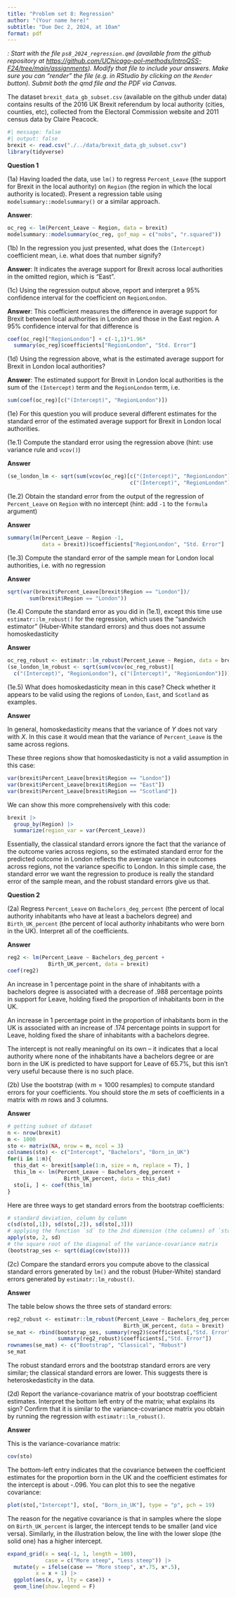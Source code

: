 ```yaml
---
title: "Problem set 8: Regression"
author: "(Your name here)"
subtitle: "Due Dec 2, 2024, at 10am"
format: pdf
---
```


\def\E{{\textrm E}}
\def\V{{\textrm V}}

*\textsc{Note}: Start with the file `ps8_2024_regression.qmd` (available from the github repository at <https://github.com/UChicago-pol-methods/IntroQSS-F24/tree/main/assignments>). Modify that file to include your answers. Make sure you can "render" the file (e.g. in RStudio by clicking on the `Render` button). Submit both the qmd file and the PDF via Canvas.* 


The dataset `brexit_data_gb_subset.csv` (available on the github under data) contains results of the 2016 UK Brexit referendum by local authority (cities, counties, etc), collected from the Electoral Commission website and 2011 census data by Claire Peacock.

```r
#| message: false
#| output: false 
brexit <- read.csv("./../data/brexit_data_gb_subset.csv")
library(tidyverse)
```

**Question 1**

(1a) Having loaded the data, use `lm()` to regress `Percent_Leave` (the support for Brexit in the local authority) on `Region` (the region in which the local authority is located). Present a regression table using `modelsummary::modelsummary()` or a similar approach. 

**Answer**:

```r
oc_reg <- lm(Percent_Leave ~ Region, data = brexit)
modelsummary::modelsummary(oc_reg, gof_map = c("nobs", "r.squared"))
```

\vspace{.25in} 

(1b) In the regression you just presented, what does the `(Intercept)` coefficient mean, i.e. what does that number signify?

**Answer**: It indicates the average support for Brexit across local authorities in the omitted region, which is "East". 

\vspace{.25in} 

(1c) Using the regression output above, report and interpret a 95% confidence interval for the coefficient on `RegionLondon`.

**Answer**: This coefficient measures the difference in average support for Brexit between local authorities in London and those in the East region. A 95% confidence interval for that difference is 

```r
coef(oc_reg)["RegionLondon"] + c(-1,1)*1.96*
  summary(oc_reg)$coefficients["RegionLondon", "Std. Error"]
```

\vspace{.25in} 

(1d) Using the regression above, what is the estimated average support for Brexit in London local authorities? 

**Answer**: The estimated support for Brexit in London local authorities is the sum of the `(Intercept)` term and the `RegionLondon` term, i.e. 

```r
sum(coef(oc_reg)[c("(Intercept)", "RegionLondon")])
```

\vspace{.25in} 

(1e) For this question you will produce several different estimates for the standard error of the estimated average support for Brexit in London local authorities.

\vspace{.25in} 

(1e.1) Compute the standard error using the regression above (hint: use variance rule and `vcov()`)

**Answer**

```r
(se_london_lm <- sqrt(sum(vcov(oc_reg)[c("(Intercept)", "RegionLondon"), 
                                       c("(Intercept)", "RegionLondon")])))
```

\vspace{.25in} 

(1e.2) Obtain the standard error from the output of the regression of `Percent_Leave` on `Region` with no intercept (hint: add `-1` to the `formula` argument)

**Answer**

```r
summary(lm(Percent_Leave ~ Region -1, 
           data = brexit))$coefficients["RegionLondon", "Std. Error"]
```

\vspace{.25in} 

(1e.3) Compute the standard error of the sample mean for London local authorities, i.e. with no regression 

**Answer**

```r
sqrt(var(brexit$Percent_Leave[brexit$Region == "London"])/
       sum(brexit$Region == "London"))
```

\vspace{.25in} 

(1e.4) Compute the standard error as you did in (1e.1), except this time use `estimatr::lm_robust()` for the regression, which uses the "sandwich estimator" (Huber-White standard errors) and thus does not assume homoskedasticity

**Answer**

```r
oc_reg_robust <- estimatr::lm_robust(Percent_Leave ~ Region, data = brexit)
(se_london_lm_robust <- sqrt(sum(vcov(oc_reg_robust)[
  c("(Intercept)", "RegionLondon"), c("(Intercept)", "RegionLondon")])))
```

\vspace{.25in} 

(1e.5) What does homoskedasticity mean in this case? Check whether it appears to be valid using the regions of `London`, `East`, and `Scotland` as examples.

**Answer**

In general, homoskedasticity means that the variance of $Y$ does not vary with $X$. In this case it would mean that the variance of `Percent_Leave` is the same across regions.

These three regions show that homoskedasticity is not a valid assumption in this case:

```r
var(brexit$Percent_Leave[brexit$Region == "London"])
var(brexit$Percent_Leave[brexit$Region == "East"])
var(brexit$Percent_Leave[brexit$Region == "Scotland"])
```

We can show this more comprehensively with this code: 

```r
brexit |> 
  group_by(Region) |> 
  summarize(region_var = var(Percent_Leave))
```

Essentially, the classical standard errors ignore the fact that the variance of the outcome varies across regions, so the estimated standard error for the predicted outcome in London reflects the average variance in outcomes across regions, not the variance specific to London. In this simple case, the standard error we want the regression to produce is really the standard error of the sample mean, and the robust standard errors give us that. 

\vspace{.5in}


**Question 2**

(2a) Regress `Percent_Leave` on `Bachelors_deg_percent` (the percent of local authority inhabitants who have  at least a bachelors degree) and `Birth_UK_percent` (the percent of local authority inhabitants who were born in the UK). Interpret all of the coefficients.

**Answer**

```r
reg2 <- lm(Percent_Leave ~ Bachelors_deg_percent + 
             Birth_UK_percent, data = brexit)
coef(reg2)
```

An increase in 1 percentage point in the share of inhabitants with a bachelors degree is associated with a decrease of .988 percentage points in support for Leave, holding fixed the proportion of inhabitants born in the UK.

An increase in 1 percentage point in the proportion of inhabitants born in the UK is associated with an increase of .174 percentage points in support for Leave, holding fixed the share of inhabitants with a bachelors degree.

The intercept is not really meaningful on its own -- it indicates that a local authority where none of the inhabitants have a bachelors degree or are born in the UK is predicted to have support for Leave of 65.7\%, but this isn't very useful because there is no such place. 

\vspace{.25in} 

(2b) Use the bootstrap (with $m=1000$ resamples) to compute standard errors for your coefficients. You should store the $m$ sets of coefficients in a matrix with $m$ rows and 3 columns.

**Answer**

```r
# getting subset of dataset
n <- nrow(brexit)
m <- 1000
sto <- matrix(NA, nrow = m, ncol = 3)
colnames(sto) <- c("Intercept", "Bachelors", "Born_in_UK")
for(i in 1:m){
  this_dat <- brexit[sample(1:n, size = n, replace = T), ]
  this_lm <- lm(Percent_Leave ~ Bachelors_deg_percent + 
                  Birth_UK_percent, data = this_dat)
  sto[i, ] <- coef(this_lm)
}
```

Here are three ways to get standard errors from the bootstrap coefficients: 

```r
# standard deviation, column by column
c(sd(sto[,1]), sd(sto[,2]), sd(sto[,3]))
# applying the function `sd` to the 2nd dimension (the columns) of `sto`
apply(sto, 2, sd) 
# the square root of the diagonal of the variance-covariance matrix
(bootstrap_ses <- sqrt(diag(cov(sto)))) 
```

\vspace{.25in} 

(2c) Compare the standard errors you compute above to the classical standard errors generated by `lm()` and the robust (Huber-White) standard errors generated by `estimatr::lm_robust()`. 

**Answer**

The table below shows the three sets of standard errors: 

```r
reg2_robust <- estimatr::lm_robust(Percent_Leave ~ Bachelors_deg_percent + 
                                     Birth_UK_percent, data = brexit)
se_mat <- rbind(bootstrap_ses, summary(reg2)$coefficients[,"Std. Error"],
                summary(reg2_robust)$coefficients[,"Std. Error"])
rownames(se_mat) <- c("Bootstrap", "Classical", "Robust")
se_mat
```
The robust standard errors and the bootstrap standard errors are very similar; the classical standard errors are lower. This suggests there is heteroskedasticity in the data. 

\vspace{.25in} 

(2d) Report the variance-covariance matrix of your bootstrap coefficient estimates. Interpret the bottom left entry of the matrix; what explains its sign? Confirm that it is similar to the variance-covariance matrix you obtain by running the regression with `estimatr::lm_robust()`. 

**Answer**

This is the variance-covariance matrix: 

```r
cov(sto)
```
The bottom-left entry indicates that the covariance between the coefficient estimates for the proportion born in the UK and the coefficient estimates for the intercept is about -.096. You can plot this to see the negative covariance: 

```r
plot(sto[,"Intercept"], sto[, "Born_in_UK"], type = "p", pch = 19)
```

The reason for the negative covariance is that in samples where the slope on `Birth_UK_percent` is larger, the intercept tends to be smaller (and vice versa). Similarly, in the illustration below, the line with the lower slope (the solid one) has a higher intercept. 

```r
expand_grid(x = seq(-1, 1, length = 100),
            case = c("More steep", "Less steep")) |> 
  mutate(y = ifelse(case == "More steep", x*.75, x*.5),
         x = x + 1) |> 
  ggplot(aes(x, y, lty = case)) + 
  geom_line(show.legend = F) 
```


